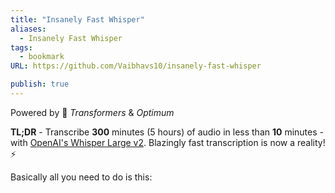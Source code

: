 ```yaml
---
title: "Insanely Fast Whisper"
aliases:
  - Insanely Fast Whisper
tags:
  - bookmark
URL: https://github.com/Vaibhavs10/insanely-fast-whisper

publish: true
---
```





Powered by 🤗 _Transformers_ & _Optimum_

**TL;DR** - Transcribe **300** minutes (5 hours) of audio in less than **10** minutes - with [OpenAI's Whisper Large v2](https://huggingface.co/openai/whisper-large-v2). Blazingly fast transcription is now a reality!⚡️

Basically all you need to do is this: